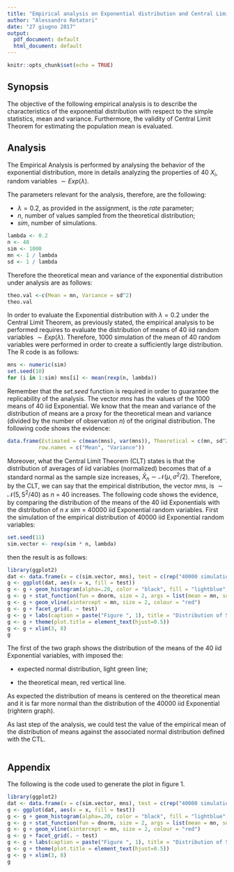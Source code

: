 ```yaml
---
title: "Empirical analysis on Exponential distribution and Central Limit Theorem"
author: "Alessandro Rotatori"
date: "27 giugno 2017"
output:
  pdf_document: default
  html_document: default
---
```


```r
knitr::opts_chunk$set(echo = TRUE)
```

## Synopsis

The objective of the following empirical analysis is to describe the characteristics of the exponential distribution with respect to the simple statistics, mean and variance. Furthermore, the validity of Central Limit Theorem for estimating the population mean is evaluated.

## Analysis

The Empirical Analysis is performed by analysing the behavior of the exponential distribution, more in details analyzing the properties of 40 $X_i$, random variables $\sim Exp(\lambda)$.

The parameters relevant for the analysis, therefore, are the following:

- $\lambda = 0.2$, as provided in the assignment, is the *rate* parameter;
- *n*, number of values sampled from the theoretical distribution;
- *sim*, number of simulations.

```r
lambda <- 0.2
n <- 40
sim <- 1000
mn <- 1 / lambda
sd <- 1 / lambda
```

Therefore the theoretical mean and variance of the exponential distribution under analysis are as follows:
```r
theo.val <-c(Mean = mn, Variance = sd^2)
theo.val
```

In order to evaluate the Exponential distribution with $\lambda = 0.2$ under the Central Limit Theorem, as previously stated, the empirical analysis to be performed requires to evaluate the distribution of means of 40 iid random variables $\sim Exp(\lambda)$. Therefore, 1000 simulation of the mean of 40 random variables were performed in order to create a sufficiently large distribution. The R code is as follows:
```r
mns <- numeric(sim)
set.seed(10)
for (i in 1:sim) mns[i] <- mean(rexp(n, lambda))
```
Remember that the *set.seed* function is required in order to guarantee the replicability of the analysis.
The vector *mns* has the values of the 1000 means of 40 iid Exponential.
We know that the mean and variance of the distribution of means are a proxy for the theoretical mean and variance (divided by the number of observation *n*) of the original distribution.
The following code shows the evidence:
```r
data.frame(Estimated = c(mean(mns), var(mns)), Theoretical = c(mn, sd^2/n), 
          row.names = c("Mean", "Variance"))
```

Moreover, what the Central Limit Theorem (CLT) states is that the distribution of averages of iid variables (normalized) becomes that of a standard normal as the sample size increases, $\bar{X}_n \sim \mathcal{N}(\mu, \sigma^{2}/2)$. Therefore, by the CLT, we can say that the empirical distribution, the vector *mns*, is $\sim \mathcal{N}(5, 5^{2}/40)$ as *n* = 40 increases.
The following code shows the evidence, by comparing the distribution of the means of the 40 iid Exponentials with the distribution of *n x sim* = 40000 iid Exponential random variables.
First the simulation of the empirical distribution of 40000 iid Exponential random variables:
```r
set.seed(11)
sim.vector <- rexp(sim * n, lambda)
```

then the result is as follows:

```r
library(ggplot2)
dat <- data.frame(x = c(sim.vector, mns), test = c(rep("40000 simulations", sim * n), rep("1000 Means of 40 iid", sim)))
g <- ggplot(dat, aes(x = x, fill = test))
g <- g + geom_histogram(alpha=.20, color = "black", fill = "lightblue", binwidth = 0.4, aes(y = ..density..))
g <- g + stat_function(fun = dnorm, size = 2, args = list(mean = mn, sd = sd/sqrt(n)), color ="lightgreen")
g <- g + geom_vline(xintercept = mn, size = 2, colour = "red")
g <- g + facet_grid(. ~ test)
g <- g + labs(caption = paste("Figure ", 1), title = "Distribution of Simulated exponentials", y = "Density", x ="X")
g <- g + theme(plot.title = element_text(hjust=0.5))
g <- g + xlim(3, 8)
g
```

The first of the two graph shows the distribution of the means of the 40 iid Exponential variables, with imposed the:

- expected normal distribution, light green line;

- the theoretical mean, red vertical line.

As expected the distribution of means is centered on the theoretical mean and it is far more normal than the distribution of the 40000 iid Exponential (rightern graph).

As last step of the analysis, we could test the value of the empirical mean of the distribution of means against the associated normal distribution defined with the CTL.

```r

```

## Appendix

The following is the code used to generate the plot in figure 1.
```r
library(ggplot2)
dat <- data.frame(x = c(sim.vector, mns), test = c(rep("40000 simulations", sim * n), rep("1000 Means of 40 iid", sim)))
g <- ggplot(dat, aes(x = x, fill = test))
g <- g + geom_histogram(alpha=.20, color = "black", fill = "lightblue", binwidth = 0.4, aes(y = ..density..))
g <- g + stat_function(fun = dnorm, size = 2, args = list(mean = mn, sd = sd/sqrt(n)), color ="lightgreen")
g <- g + geom_vline(xintercept = mn, size = 2, colour = "red")
g <- g + facet_grid(. ~ test)
g <- g + labs(caption = paste("Figure ", 1), title = "Distribution of Simulated exponentials", y = "Density", x ="X")
g <- g + theme(plot.title = element_text(hjust=0.5))
g <- g + xlim(3, 8)
g
```

